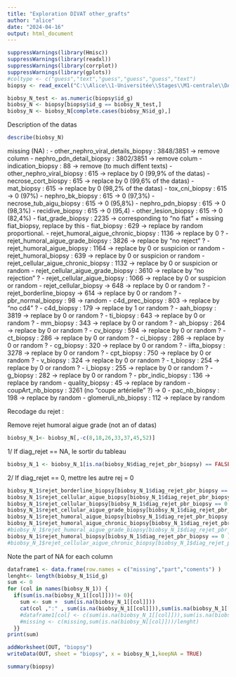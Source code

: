 ---
title: "Exploration DIVAT other_grafts"
author: "alice"
date: "2024-04-16"
output: html_document
---

```{r}
suppressWarnings(library(Hmisc))
suppressWarnings(library(readxl))
suppressWarnings(library(corrplot))
suppressWarnings(library(gplots))
#coltype <- c("guess","text","guess","guess","guess","text")
biopsy <- read_excel("C:\\Alice\\1-Universitée\\Stages\\M1-centrale\\DATAS\\ALICE_DATAS\\ALL_VARIABLES_KiTGENIE2024.xlsx", sheet = "biopsy",na = "NA",col_types = "text")
```

```{r}
biobsy_N_test <- as.numeric(biopsy$id_g)
biobsy_N <- biopsy[biopsy$id_g == biobsy_N_test,]
biobsy_N <- biobsy_N[complete.cases(biobsy_N$id_g),]
```
Description of the datas
```{r}
describe(biobsy_N)
```
missing (NA) : - other_nephro_viral_details_biopsy : 3848/3851 -> remove column
               - nephro_pdn_detail_biopsy : 3802/3851 -> remove colum
               - indication_biopsy : 88 -> remove (to much diffent texts)
               - other_nephro_viral_biopsy : 615 -> replace by 0 (99,9% of the datas)
               - necrose_cort_biospy : 615 -> replace by 0 (99,6% of the datas)
               - mat_biopsy : 615 -> replace by 0 (98,2% of the datas)
               - tox_cni_biopsy : 615 -> 0 (97%)
               - nephro_bk_biopsy : 615 -> 0 (97,3%)
               - necrose_tub_aigu_biopsy : 615 -> 0 (95,8%)
               - nephro_pdn_biopsy : 615 -> 0 (98,3%)
               - recidive_biopsy : 615 -> 0 (95,4)
               - other_lesion_biopsy : 615 -> 0 (82,4%)
               - fiat_grade_biopsy : 2235 -> corresponding to "no fiat" + missing fiat_biopsy, replace by this
               - fiat_biopsy : 629 -> replace by random proportional.
               - rejet_humoral_aigue_chronic_biopsy : 1136 -> replace by 0 ?
               - rejet_humoral_aigue_grade_biopsy : 3826 -> replace by "no reject" ?
               - rejet_humoral_aigue_biopsy : 1164 -> replace by 0 or suspicion or random
               - rejet_humoral_biopsy : 639 -> replace by 0 or suspicion or random
               - rejet_cellular_aigue_chronic_biopsy : 1132 -> replace by 0 or suspicion or random
               - rejet_cellular_aigue_grade_biopsy : 3610 -> replace by "no rejection" ?
               - rejet_cellular_aigue_biopsy : 1066 -> replace by 0 or suspicion or random
               - rejet_cellular_biopsy -> 648 -> replace by 0 or random ?
               - rejet_borderline_biopsy -> 614 -> replace by 0 or random ?
               - pbr_normal_biopsy : 98 -> random
               - c4d_prec_biopsy : 803 -> replace by "no cd4" ?
               - c4d_biopsy : 179 -> replace by 1 or random ?
               - aah_biopsy : 3819 -> replace by 0 or random ?
               - ti_biopsy : 643 -> replace by 0 or random ?
               - mm_biopsy : 343 -> replace by 0 or random ?
               - ah_biopsy : 264 -> replace by 0 or random ?
               - cv_biopsy : 594 -> replace by 0 or random ?
               - ct_biopsy : 286 -> replace by 0 or random ?
               - ci_biopsy : 286 -> replace by 0 or random ?
               - cg_biopsy : 320 -> replace by 0 or random ?
               - iifta_biopsy : 3278 -> replace by 0 or random ?
               - cpt_biopsy : 750 -> replace by 0 or random ?
               - v_biopsy : 324 -> replace by 0 or random ?
               - t_biopsy : 254 -> replace by 0 or random ?
               - i_biopsy : 255 -> replace by 0 or random ?
               - g_biopsy : 282 -> replace by 0 or random ?
               - pbr_indic_biopsy : 136 -> replace by random
               - quality_biopsy : 45 -> replace by random
               - coupArt_nb_biopsy : 3261 (no "coupe artérielle" ?) -> 0
               - pac_nb_biopsy : 198 -> replace by random
               - glomeruli_nb_biopsy : 112 -> replace by random
               

Recodage du rejet :

Remove rejet humoral aigue grade (not an of datas)
```{r}
biobsy_N_1<- biobsy_N[,-c(8,18,26,33,37,45,52)]
```

1/ If diag_rejet == NA, le sortir du tableau
```{r}
biobsy_N_1 <- biobsy_N_1[is.na(biobsy_N$diag_rejet_pbr_biopsy) == FALSE,]
```

2/ If diag_rejet == 0, mettre les autre rej = 0
```{r}
biobsy_N_1$rejet_borderline_biopsy[biobsy_N_1$diag_rejet_pbr_biopsy == 0 ]<- 0
biobsy_N_1$rejet_cellular_aigue_biopsy[biobsy_N_1$diag_rejet_pbr_biopsy == 0 ]<- 0
biobsy_N_1$rejet_cellular_biopsy[biobsy_N_1$diag_rejet_pbr_biopsy == 0 ]<- 0
biobsy_N_1$rejet_cellular_aigue_grade_biopsy[biobsy_N_1$diag_rejet_pbr_biopsy == 0 ]<- 0
biobsy_N_1$rejet_humoral_aigue_biopsy[biobsy_N_1$diag_rejet_pbr_biopsy == 0 ]<- 0
biobsy_N_1$rejet_humoral_aigue_chronic_biopsy[biobsy_N_1$diag_rejet_pbr_biopsy == 0 ]<- 0
#biobsy_N_1$rejet_humoral_aigue_grade_biopsy[biobsy_N_1$diag_rejet_pbr_biopsy == 0 ]<- 0
biobsy_N_1$rejet_humoral_biopsy[biobsy_N_1$diag_rejet_pbr_biopsy == 0 ]<- 0
#biobsy_N_1$rejet_cellular_aigue_chronic_biopsy[biobsy_N_1$diag_rejet_pbr_biopsy == 0 ]<- 0
```

Note the part of NA for each column
```{r}
dataframe1 <- data.frame(row.names = c("missing","part","coments") )
lenght<- length(biobsy_N_1$id_g)
sum <- 0
for (col in names(biobsy_N_1)) {
  if(sum(is.na(biobsy_N_1[[col]]))!= 0){
    sum <- sum +  sum(is.na(biobsy_N_1[[col]]))
    cat(col ,":" , sum(is.na(biobsy_N_1[[col]])),sum(is.na(biobsy_N_1[[col]]))/lenght,"\n")
    #dataframe1[col] <- c(sum(is.na(biobsy_N_1[[col]])),sum(is.na(biobsy_N_1[[col]]))/lenght,"random")}
    #missing <- c(missing,sum(is.na(biobsy_N[[col]]))/lenght)
  }}
print(sum)
```

```{r}
addWorksheet(OUT, "biopsy")
writeData(OUT, sheet = "biopsy", x = biobsy_N_1,keepNA = TRUE)
```

```{r}
summary(biopsy)
```

